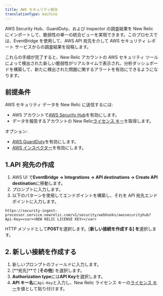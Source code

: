 ```yaml
---
title: AWS セキュリティ統合
translationType: machine
---
```


AWS Security Hub、GuardDuty、および Inspector の調査結果を New Relic にインポートして、脆弱性の単一の統合ビューを実現できます。このプロセスでは、EventBridge を使用して、AWS API 宛先を介して AWS セキュリティ レポート サービスからの調査結果を投稿します。

これらの手順が完了すると、New Relic アカウントの AWS セキュリティ ツールによって検出された新しい脆弱性がリアルタイムで表示され、分析ダッシュボードを構築して、新たに検出された問題に関するアラートを有効にできるようになります。

## 前提条件

AWS セキュリティ データを New Relic に送信するには:

* AWS アカウントで[AWS Security Hub](https://docs.aws.amazon.com/securityhub/latest/userguide/securityhub-settingup.html)を有効にします。
* データを報告するアカウントの New Relic[ライセンス キー](/docs/accounts-partnerships/install-new-relic/account-setup/license-key)を取得します。

オプション:

* [AWS GuardDuty](https://docs.aws.amazon.com/guardduty/latest/ug/guardduty_settingup.html)を有効にします。
* [AWS インスペクター](https://docs.aws.amazon.com/inspector/latest/user/getting_started_tutorial.h)を有効にします。

## 1.API 宛先の作成

1. AWS UI で**EventBridge → Integrations → API destinations → Create API destination**に移動します。
2. プロンプトに入力します。
3. 以下のパターンを使用してエンドポイントを構築し、それを API 宛先エンドポイントに入力します。

```
https://security-ingest-processor.service.newrelic.com/v1/security/webhooks/awssecurityhub?Api-Key=<var><NEW RELIC LICENSE KEY></var>
```

HTTP メソッドとして**POST**を選択します。\[**新しい接続を作成する] を**選択します。

## 2. 新しい接続を作成する

1. 新しいプロンプトのフィールドに入力します。
2. \[**宛先]**で \[**その他**] を選択します。
3. **Authorization type**には**API Key**を選択します。
4. **API キー名**に`Api-Key`と入力し、New Relic ライセンス キーの[ライセンス キー](/docs/accounts-partnerships/install-new-relic/account-setup/license-key)を値として貼り付けます。